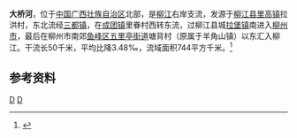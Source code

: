 {{Otheruses|大桥河|other=同名或類似名的其它條目描述}}
{{Infobox River
  | river_name      = 大桥河
  | image_name      = 
  | image_size      = 
  | caption         = 
  | origin          = [[广西壮族自治区|广西壮族自治区]][[柳江县|柳江县]][[里高镇|里高镇]]拉洪村
  | mouth           = 广西壮族自治区[[柳州市|柳州市]][[鱼峰区|鱼峰区]][[五里亭街道|五里亭街道]]塘背村[[柳江_(河流)|柳江]]{{coord|24|15|36|N|109|27|17|E}}
  | basin_countries = {{PRC}}
  | length          = 50 km
  | elevation       = 
  | mouth_elevation = 
  | discharge       = 
  | watershed       = 744 km<sup>2</sup>
}}
'''大桥河'''，位于[[中国|中国]][[广西壮族自治区|广西壮族自治区]]北部，是[[柳江_(河流)|柳江]]右岸支流，发源于[[柳江县|柳江县]][[里高镇|里高镇]]拉洪村，东北流经[[三都镇_(柳江县)|三都镇]]，在[[成团镇|成团镇]]里眷村西转东流，过柳江县城[[拉堡镇|拉堡镇]]南进入[[柳州市|柳州市]]，最后在柳州市南郊[[鱼峰区|鱼峰区]][[五里亭街道|五里亭街道]]塘背村（原属于羊角山镇）以东汇入柳江。干流长50千米，平均比降3.48‰，流域面积744平方千米。<ref name="中国河湖大典">{{cite book zh |author=《[[中国河湖大典|中国河湖大典]]》编纂委员会 |title=《中国河湖大典·珠江卷》 |format=M|edition=1 |location=北京 |publisher=中国水利水电出版社 |date=2013年1月 |pages=116页 |id= ISBN 978-7-5170-0561-2}}</ref>

==参考资料==
{{reflist}}

[[Category:柳江水系|D]]
[[Category:广西河流|D]]